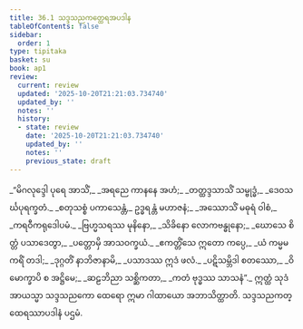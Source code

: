 ```yaml
---
title: 36.1 သဒ္ဒသညကတ္ထေရအပဒါန
tableOfContents: false
sidebar:
  order: 1
type: tipitaka
basket: su
book: ap1
review:
  current: review
  updated: '2025-10-20T21:21:03.734740'
  updated_by: ''
  notes: ''
  history:
  - state: review
    date: '2025-10-20T21:21:03.734740'
    updated_by: ''
    notes: ''
    previous_state: draft
---
```



<DynamicBreadcrumb />


<ReviewStatus review={frontmatter.review} showDetails={true} />

<HypothesisAnnotation frontmatter={frontmatter} />

<Division number="1" book="ap1" e="ch" v="20" p="325">

<Paragraph number="3970" type="verses" book="ap1">
_“မိဂလုဒ္ဒေါ ပုရေ အာသိံ,_  
_အရညေ ကာနနေ အဟံ;_  
_တတ္ထဒ္ဒသာသိံ သမ္ဗုဒ္ဓံ,_  
_ဒေဝသင်္ဃပုရက္ခတံ._  

</Paragraph>

</Division>
<Division number="2" book="ap1" e="ch" v="20" p="325">

<Paragraph number="3971" type="verses" book="ap1">
_စတုသစ္စံ ပကာသေန္တံ,_  
ဥဒ္ဓရန္တံ မဟာဇနံ;_  
_အဿောသိံ မဓုရံ ဝါစံ,_  
_ကရဝီကရုဒေါပမံ._  

</Paragraph>

</Division>
<Division number="3" book="ap1" e="ch" v="20" p="325">

<Paragraph number="3972" type="verses" book="ap1">
_ဗြဟ္မသရဿ မုနိနော,_  
_သိခိနော လောကဗန္ဓုနော;_  
_ဃောသေ စိတ္တံ ပသာဒေတွာ,_  
_ပတ္တောမှိ အာသဝက္ခယံ._  

</Paragraph>

</Division>
<Division number="4" book="ap1" e="ch" v="20" p="325">

<Paragraph number="3973" type="verses" book="ap1">
_ဧကတ္တိံသေ ဣတော ကပ္ပေ,_  
_ယံ ကမ္မမကရိံ တဒါ;_  
_ဒုဂ္ဂတိံ နာဘိဇာနာမိ,_  
_ပသာဒဿ ဣဒံ ဖလံ._  

</Paragraph>

</Division>
<Division number="5" book="ap1" e="ch" v="20" p="325">

<Paragraph number="3974" type="verses" book="ap1">
_ပဋိသမ္ဘိဒါ စတဿော,_  
_ဝိမောက္ခာပိ စ အဋ္ဌိမေ;_  
_ဆဠဘိညာ သစ္ဆိကတာ,_  
_ကတံ ဗုဒ္ဓဿ သာသနံ”._  

</Paragraph>

<Paragraph number="3975" book="ap1">
ဣတ္ထံ သုဒံ အာယသ္မာ သဒ္ဒသညကော ထေရော ဣမာ ဂါထာယော အဘာသိတ္ထာတိ.

</Paragraph>
</Division>

<Paragraph number="3976" type="center" book="ap1">
သဒ္ဒသညကတ္ထေရဿာပဒါနံ ပဌမံ.
</Paragraph>